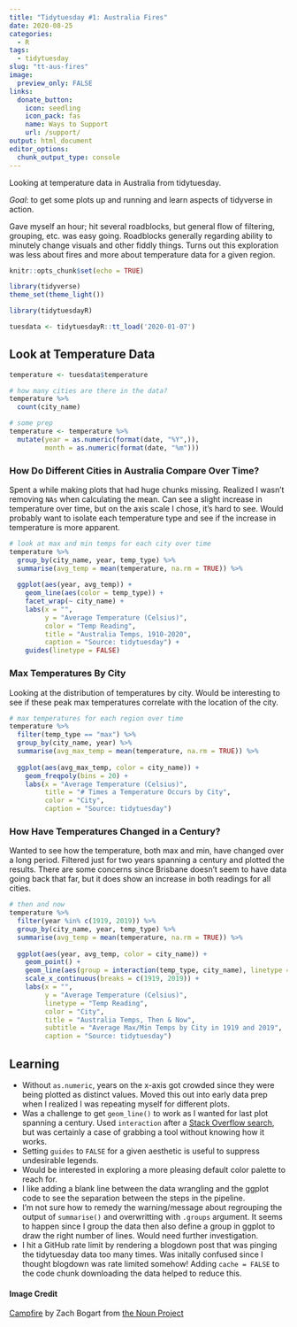 ```yaml
---
title: "Tidytuesday #1: Australia Fires"  
date: 2020-08-25
categories:  
  - R
tags:  
  - tidytuesday
slug: "tt-aus-fires"  
image:
  preview_only: FALSE
links:
  donate_button:
    icon: seedling
    icon_pack: fas
    name: Ways to Support
    url: /support/
output: html_document
editor_options: 
  chunk_output_type: console
---
```


Looking at temperature data in Australia from tidytuesday.

*Goal*: to get some plots up and running and learn aspects of tidyverse in action. 

Gave myself an hour; hit several roadblocks, but general flow of filtering, grouping, etc. was easy going. Roadblocks generally regarding ability to minutely change visuals and other fiddly things. Turns out this exploration was less about fires and more about temperature data for a given region.

```r
knitr::opts_chunk$set(echo = TRUE)
```

```r
library(tidyverse)
theme_set(theme_light())
```


```r
library(tidytuesdayR)

tuesdata <- tidytuesdayR::tt_load('2020-01-07') 
```

## Look at Temperature Data

```r
temperature <- tuesdata$temperature

# how many cities are there in the data?
temperature %>% 
  count(city_name)
```

```r
# some prep
temperature <- temperature %>% 
  mutate(year = as.numeric(format(date, "%Y",)),
         month = as.numeric(format(date, "%m")))
```

### How Do Different Cities in Australia Compare Over Time?

Spent a while making plots that had huge chunks missing. Realized I wasn't removing `NAs` when calculating the mean. Can see a slight increase in temperature over time, but on the axis scale I chose, it's hard to see. Would probably want to isolate each temperature type and see if the increase in temperature is more apparent.

```r
# look at max and min temps for each city over time
temperature %>% 
  group_by(city_name, year, temp_type) %>% 
  summarise(avg_temp = mean(temperature, na.rm = TRUE)) %>% 
  
  ggplot(aes(year, avg_temp)) +
    geom_line(aes(color = temp_type)) +
    facet_wrap(~ city_name) +
    labs(x = "",
         y = "Average Temperature (Celsius)",
         color = "Temp Reading",
         title = "Australia Temps, 1910-2020",
         caption = "Source: tidytuesday") +
    guides(linetype = FALSE)
```

### Max Temperatures By City

Looking at the distribution of temperatures by city. Would be interesting to see if these peak max temperatures correlate with the location of the city.

```r
# max temperatures for each region over time
temperature %>% 
  filter(temp_type == "max") %>% 
  group_by(city_name, year) %>% 
  summarise(avg_max_temp = mean(temperature, na.rm = TRUE)) %>% 
  
  ggplot(aes(avg_max_temp, color = city_name)) +
    geom_freqpoly(bins = 20) +
    labs(x = "Average Temperature (Celsius)",
         title = "# Times a Temperature Occurs by City",
         color = "City",
         caption = "Source: tidytuesday")
```

### How Have Temperatures Changed in a Century?

Wanted to see how the temperature, both max and min, have changed over a long period. Filtered just for two years spanning a century and plotted the results. There are some concerns since Brisbane doesn't seem to have data going back that far, but it does show an increase in both readings for all cities.

```r
# then and now
temperature %>% 
  filter(year %in% c(1919, 2019)) %>% 
  group_by(city_name, year, temp_type) %>% 
  summarise(avg_temp = mean(temperature, na.rm = TRUE)) %>% 
  
  ggplot(aes(year, avg_temp, color = city_name)) +
    geom_point() +
    geom_line(aes(group = interaction(temp_type, city_name), linetype = temp_type)) +
    scale_x_continuous(breaks = c(1919, 2019)) +
    labs(x = "",
         y = "Average Temperature (Celsius)",
         linetype = "Temp Reading",
         color = "City",
         title = "Australia Temps, Then & Now",
         subtitle = "Average Max/Min Temps by City in 1919 and 2019",
         caption = "Source: tidytuesday")
```

## Learning

- Without `as.numeric`, years on the x-axis got crowded since they were being plotted as distinct values. Moved this out into early data prep when I realized I was repeating myself for different plots.
- Was a challenge to get `geom_line()` to work as I wanted for last plot spanning a century. Used `interaction` after a [Stack Overflow search](https://stackoverflow.com/questions/12180515/using-geom-line-with-multiple-groupings), but was certainly a case of grabbing a tool without knowing how it works. 
- Setting `guides` to `FALSE` for a given aesthetic is useful to suppress undesirable legends.
- Would be interested in exploring a more pleasing default color palette to reach for.
- I like adding a blank line between the data wrangling and the ggplot code to see the separation between the steps in the pipeline.
- I'm not sure how to remedy the warning/message about regrouping the output of `summarise()` and overwritting with `.groups` argument. It seems to happen since I group the data then also define a group in ggplot to draw the right number of lines. Would need further investigation.
- I hit a GitHub rate limit by rendering a blogdown post that was pinging the tidytuesday data too many times. Was initally confused since I thought blogdown was rate limited somehow! Adding `cache = FALSE` to the code chunk downloading the data helped to reduce this.


#### Image Credit
[Campfire](https://thenounproject.com/search/?creator=4129988&q=fire&i=2879653) by Zach Bogart from [the Noun Project](https://thenounproject.com/)